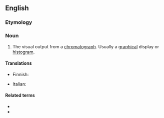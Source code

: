 ==English==

===Etymology===
{{confix|en|chromato|gram}}

===Noun===
{{en-noun}}

# {{lb|en|analytical chemistry}} The visual output from a [[chromatograph]]. Usually a [[graphical]] display or [[histogram]].

====Translations====
{{trans-top|the visual output from a chromatograph}}
* Finnish: {{t|fi|kromatogrammi}}
{{trans-mid}}
* Italian: {{t|it|cromatogramma|m}}
{{trans-bottom}}

====Related terms====
* {{l|en|chromatographic}}
* {{l|en|chromatography}}